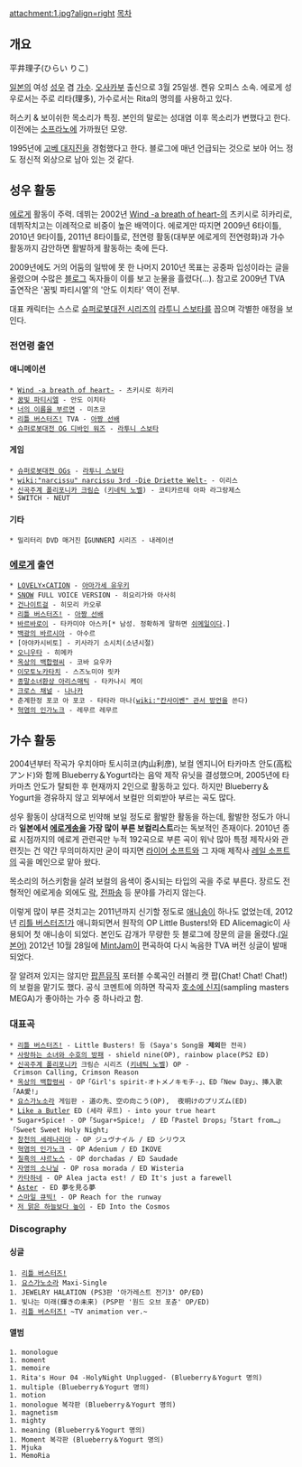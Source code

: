 attachment:1.jpg?align=right [[목차]]
== 개요 ==
平井理子(ひらい りこ)

[[일본]]의 여성 [[성우]] 겸 [[가수]]. [[오사카]]부 출신으로 3월 25일생. 켄유 오피스 소속. 에로게 성우로서는 주로 리타(理多), 가수로서는 Rita의 명의를 사용하고 있다. 

허스키 & 보이쉬한 목소리가 특징. 본인의 말로는 성대염 이후 목소리가 변했다고 한다. 이전에는 [[소프라노]]에 가까웠던 모양.

1995년에 [[고베 대지진]]을 경험했다고 한다. 블로그에 매년 언급되는 것으로 보아 어느 정도 정신적 외상으로 남아 있는 것 같다.

== 성우 활동 ==
[[에로게]] 활동이 주력. 데뷔는 2002년 [[Wind -a breath of heart-]]의 츠키시로 히카리로, 데뷔작치고는 이례적으로 비중이 높은 배역이다. 에로게만 따지면 2009년 6타이틀, 2010년 9타이틀, 2011년 8타이틀로, 전연령 활동(대부분 에로게의 전연령화)과 가수 활동까지 감안하면 활발하게 활동하는 축에 든다.

2009년에도 거의 어둠의 일밖에 못 한 나머지 2010년 목표는 공중파 입성이라는 글을 올렸으며 수많은 [[블로그]] 독자들이 이를 보고 눈물을 흘렸다(…). 참고로 2009년 TVA 출연작은 '꿈빛 파티시엘'의 '안도 이치타' 역이 전부. 

대표 캐릭터는 스스로 [[슈퍼로봇대전 시리즈]]의 [[라투니 스보타]]를 꼽으며 각별한 애정을 보인다.

=== 전연령 출연 ===
==== 애니메이션 ====
 * [[Wind -a breath of heart-]] - 츠키시로 히카리
 * [[꿈빛 파티시엘]] - 안도 이치타
 * [[너의 이름을 부르면]] - 미츠코
 * [[리틀 버스터즈!]] TVA - [[아짱 선배]]
 * [[슈퍼로봇대전 OG 디바인 워즈]] - [[라투니 스보타]]

==== 게임 ====
 * [[슈퍼로봇대전 OGs]] - [[라투니 스보타]]
 * [[wiki:"narcissu" narcissu 3rd -Die Driette Welt-]] - 이리스
 * [[신곡주계 폴리포니카 크림슨]] ([[키네틱 노벨]]) - 코티카르테 아파 라그랑제스
 * SWITCH - NEUT

==== 기타 ====
 * 밀리터리 DVD 매거진【GUNNER】시리즈 - 내레이션

=== [[에로게]] 출연 ===
 * [[LOVELY×CATION]] - [[아마가세 유우키]]
 * [[SNOW]] FULL VOICE VERSION - 히요리가와 아사히
 * [[건나이트걸]] - 히모리 카오루
 * [[리틀 버스터즈!]] - [[아짱 선배]]
 * [[바르바로이]] - 타카미야 아스카[* 남성. 정확하게 말하면 [[쉬메일]]이다.]
 * [[백광의 바르시아]] - 아수르
 * [아야카시비토] - 키사라기 소시치(소년시절)
 * [[오니우타]] - 히메카
 * [[옥상의 백합령씨]] - 코바 요우카
 * [[이모토노카타치]] - 스즈노미야 릿카
 * [[종말소녀환상 아리스매틱]] - 타카나시 케이
 * [[크로스 채널]] - [[나나카]]
 * 춘계한정 포코 아 포코 - 타타라 마나([[wiki:"칸사이벤" 관서 방언]]을 쓴다)
 * [[혁염의 인가노크]] - 레무르 레무르

== 가수 활동 ==
2004년부터 작곡가 우치야마 토시히코(内山利彦), 보컬 엔지니어 타카마츠 안도(高松アンド)와 함께 Blueberry＆Yogurt라는 음악 제작 유닛을 결성했으며, 2005년에 타카마츠 안도가 탈퇴한 후 현재까지 2인으로 활동하고 있다. 하지만 Blueberry＆Yogurt을 경유하지 않고 외부에서 보컬만 의뢰받아 부르는 곡도 많다.

성우 활동이 상대적으로 빈약해 보일 정도로 활발한 활동을 하는데, 활발한 정도가 아니라 '''일본에서 [[에로게송]]을 가장 많이 부른 보컬리스트'''라는 독보적인 존재이다. 2010년 종료 시점까지의 에로게 관련곡만 누적 192곡으로 부른 곡이 워낙 많아 특정 제작사와 관련짓는 건 약간 무의미하지만 굳이 따지면 [[라이어 소프트]]와 그 자매 제작사 [[레일 소프트]]의 곡을 메인으로 맡아 왔다.

목소리의 허스키함을 살려 보컬의 음색이 중시되는 타입의 곡을 주로 부른다. 장르도 전형적인 에로게송 외에도 [[락]], [[전파송]] 등 분야를 가리지 않는다.

이렇게 많이 부른 것치고는 2011년까지 신기할 정도로 [[애니송]]이 하나도 없었는데, 2012년 [[리틀 버스터즈!]]가 애니화되면서 원작의 OP Little Busters!와 ED Alicemagic이 사용되어 첫 애니송이 되었다. 본인도 감개가 무량한 듯 블로그에 장문의 글을 올렸다.[http://ritarita.jugem.jp/?eid=2225 (일본어)] 2012년 10월 28일에 [[MintJam]]이 편곡하여 다시 녹음한 TVA 버전 싱글이 발매되었다.

잘 알려져 있지는 않지만 [[팝픈뮤직]] 포터블 수록곡인 러블리 캣 팝(Chat! Chat! Chat!)의 보컬을 맡기도 했다. 공식 코멘트에 의하면 작곡자 [[호소에 신지]](sampling masters MEGA)가 좋아하는 가수 중 하나라고 함.

=== 대표곡 ===
 * [[리틀 버스터즈!]] - Little Busters! 등 (Saya's Song을 '''제외'''한 전곡)
 * [[사랑하는 소녀와 수호의 방패]] - shield nine(OP), rainbow place(PS2 ED)
 * [[신곡주계 폴리포니카]] 크림슨 시리즈 ([[키네틱 노벨]]) OP - Crimson Calling, Crimson Reason
 * [[옥상의 백합령씨]] - OP「Girl's spirit-オトメノキモチ-」、ED「New Day」、挿入歌「AA愛!」
 * [[요스가노소라]] 게임판 - 道の先、空の向こう(OP),  夜明けのプリズム(ED)
 * [[Like a Butler]] ED (세라 루트) - into your true heart 
 * Sugar+Spice! - OP「Sugar+Spice!」 / ED「Pastel Drops」「Start from…」「Sweet Sweet Holy Night」 
 * [[창천의 세레나리아]] - OP ジュヴナイル / ED シリウス
 * [[혁염의 인가노크]] - OP Adenium / ED IKOVE
 * [[칠흑의 샤르노스]] - OP dorchadas / ED Saudade
 * [[자영의 소나닐]] - OP rosa morada / ED Wisteria
 * [[카타하네]] - OP Alea jacta est! / ED It's just a farewell
 * [[Aster]] - ED 夢を見る夢
 * [[수마일|스마일 큐빅!]] - OP Reach for the runway
 * [[하레타카|저 맑은 하늘보다 높이]] - ED Into the Cosmos
=== Discography ===
==== 싱글 ====
 1. [[리틀 버스터즈!]]
 1. [[요스가노소라]] Maxi-Single
 1. JEWELRY HALATION (PS3판 '아가레스트 전기3' OP/ED)
 1. 빛나는 미래(輝きの未来) (PSP판 '원드 오브 포츈' OP/ED)
 1. [[리틀 버스터즈!]] ~TV animation ver.~  

==== 앨범 ====
 1. monologue
 1. moment
 1. memoire
 1. Rita's Hour 04 -HolyNight Unplugged- (Blueberry＆Yogurt 명의)
 1. multiple (Blueberry＆Yogurt 명의)
 1. motion
 1. monologue 복각판 (Blueberry＆Yogurt 명의)
 1. magnetism
 1. mighty
 1. meaning (Blueberry＆Yogurt 명의)
 1. Moment 복각판 (Blueberry＆Yogurt 명의)
 1. Mjuka
 1. MemoRia
